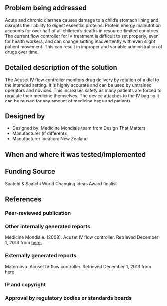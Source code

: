 {{Medical Device
|Health Topic=Child mortality,
|Classification=Preventative
|Scope=Commercialized
|Location=Africa, Asia, North America, South America
|Image=Acuset.png
}}
<!-- Please make sure to use the format provided below for consistency between all devices. -->
==Problem being addressed==
Acute and chronic diarrhea causes damage to a child’s stomach lining and disrupts their ability to digest essential proteins. Protein energy malnutrition accounts for over half of all children’s deaths in resource-limited countries. The current flow controller for IV treatment is difficult to set properly, even for health workers, and can change setting inadvertently with even slight patient movement. This can result in improper and variable administration of drugs over time.

==Detailed description of the solution==
The Acuset IV flow controller monitors drug delivery by rotation of a dial to the intended setting. It is highly accurate and can be used by untrained operators and novices. This increases safety as many patients are forced to regulate their medicine themselves. The device attaches to the IV bag so it can be reused for any amount of medicine bags and patients.

==Designed by==
*Designed by: Medicine Mondiale team from Design That Matters
*Manufacturer (if different):
*Manufacturer location: New Zealand

==When and where it was tested/implemented ==
 
==Funding Source==
Saatchi & Saatchi World Changing Ideas Award finalist

==References==
===Peer-reviewed publication===

===Other internally generated reports===
Medicine Mondiale. (2008). Acuset IV flow controller. Retrieved December 1, 2013 from [http://www.medicinemondiale.org/PROJECTS/Acuset+IV+Flow+Controller.html here.]

===Externally generated reports===
Maternova. Acuset IV flow controller. Retrieved December 1, 2013 from [http://maternova.net/health-innovations/acuset-iv-flow-controller here.]

===IP and copyright===
===Approval by regulatory bodies or standards boards===

<!-- Add relevant categories, such as [[Category:HIV]] or [[Category:Malaria]] below this line -->
